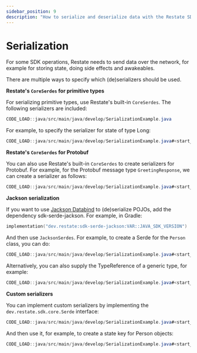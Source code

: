 ```yaml
---
sidebar_position: 9
description: "How to serialize and deserialize data with the Restate SDK."
---
```



# Serialization

For some SDK operations, Restate needs to send data over the network, for example for storing state, doing side effects and awakeables.

There are multiple ways to specify which (de)serializers should be used.

**Restate's `CoreSerdes` for primitive types**

For serializing primitive types, use Restate's built-in `CoreSerdes`.
The following serializers are included:

```java
CODE_LOAD::java/src/main/java/develop/SerializationExample.java
```

For example, to specify the serializer for state of type Long:

```java
CODE_LOAD::java/src/main/java/develop/SerializationExample.java#<start_statekey>-<end_statekey>
```

**Restate's `CoreSerdes` for Protobuf**

You can also use Restate's built-in `CoreSerdes` to create serializers for Protobuf.
For example, for the Protobuf message type `GreetingResponse`, we can create a serializer as follows:

```java
CODE_LOAD::java/src/main/java/develop/SerializationExample.java#<start_protoserdes>-<end_protoserdes>
```

**Jackson serialization**

If you want to use [Jackson Databind](https://github.com/FasterXML/jackson) to (de)serialize POJOs, add the dependency sdk-serde-jackson.
For example, in Gradle:

```kotlin
implementation("dev.restate:sdk-serde-jackson:VAR::JAVA_SDK_VERSION")
```

And then use `JacksonSerdes`. For example, to create a Serde for the `Person` class, you can do:

```java
CODE_LOAD::java/src/main/java/develop/SerializationExample.java#<start_pojoserdes>-<end_pojoserdes>
```

Alternatively, you can also supply the TypeReference of a generic type, for example:

```java
CODE_LOAD::java/src/main/java/develop/SerializationExample.java#<start_typerefserdes>-<end_typerefserdes>
```

**Custom serializers**

You can implement custom serializers by implementing the `dev.restate.sdk.core.Serde` interface:

```java
CODE_LOAD::java/src/main/java/develop/SerializationExample.java#<start_customserdes>-<end_customserdes>
```

And then use it, for example, to create a state key for Person objects:

```java
CODE_LOAD::java/src/main/java/develop/SerializationExample.java#<start_person_state_key>-<end_person_state_key>
```




